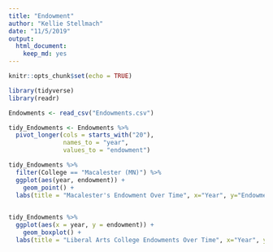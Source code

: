 ```yaml
---
title: "Endowment"
author: "Kellie Stellmach"
date: "11/5/2019"
output: 
  html_document:
    keep_md: yes
---
```


```r
knitr::opts_chunk$set(echo = TRUE)
```

```r
library(tidyverse)
library(readr)
```

```r
Endowments <- read_csv("Endowments.csv")
```

```r
tidy_Endowments <- Endowments %>% 
  pivot_longer(cols = starts_with("20"),
               names_to = "year", 
               values_to = "endowment") 
```

```r
tidy_Endowments %>% 
  filter(College == "Macalester (MN)") %>% 
  ggplot(aes(year, endowment)) + 
    geom_point() +
  labs(title = "Macalester's Endowment Over Time", x="Year", y="Endowment (in millions)")
  
```

```r
tidy_Endowments %>% 
  ggplot(aes(x = year, y = endowment)) + 
    geom_boxplot() +
  labs(title = "Liberal Arts College Endowments Over Time", x="Year", y="Endowment (in millions)")
```
